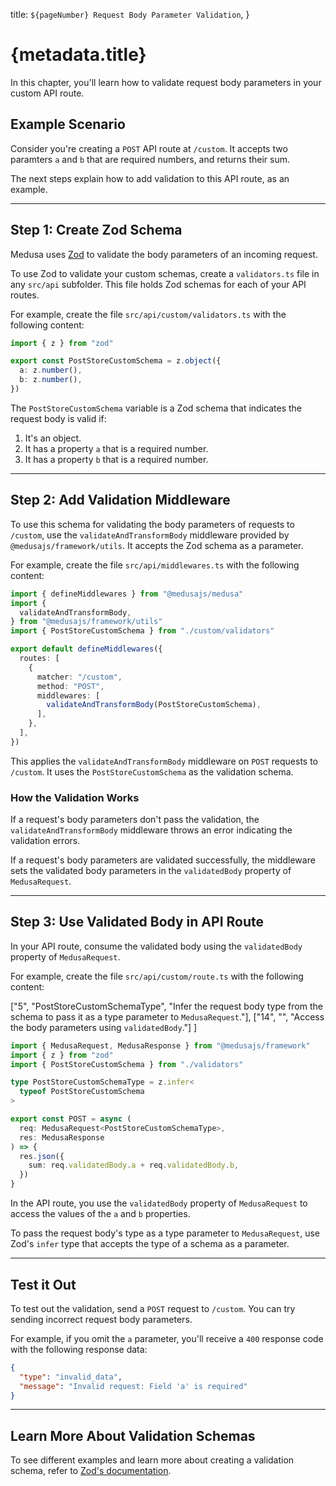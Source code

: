   title: `${pageNumber} Request Body Parameter Validation`,
}

# {metadata.title}

In this chapter, you'll learn how to validate request body parameters in your custom API route.

## Example Scenario

Consider you're creating a `POST` API route at `/custom`. It accepts two paramters `a` and `b` that are required numbers, and returns their sum.

The next steps explain how to add validation to this API route, as an example.

---

## Step 1: Create Zod Schema

Medusa uses [Zod](https://zod.dev/) to validate the body parameters of an incoming request.

To use Zod to validate your custom schemas, create a `validators.ts` file in any `src/api` subfolder. This file holds Zod schemas for each of your API routes.

For example, create the file `src/api/custom/validators.ts` with the following content:

```ts title="src/api/custom/validators.ts"
import { z } from "zod"

export const PostStoreCustomSchema = z.object({
  a: z.number(),
  b: z.number(),
})
```

The `PostStoreCustomSchema` variable is a Zod schema that indicates the request body is valid if:

1. It's an object.
2. It has a property `a` that is a required number.
3. It has a property `b` that is a required number.

---

## Step 2: Add Validation Middleware

To use this schema for validating the body parameters of requests to `/custom`, use the `validateAndTransformBody` middleware provided by `@medusajs/framework/utils`. It accepts the Zod schema as a parameter.

For example, create the file `src/api/middlewares.ts` with the following content:

```ts title="src/api/middlewares.ts"
import { defineMiddlewares } from "@medusajs/medusa"
import { 
  validateAndTransformBody,
} from "@medusajs/framework/utils"
import { PostStoreCustomSchema } from "./custom/validators"

export default defineMiddlewares({
  routes: [
    {
      matcher: "/custom",
      method: "POST",
      middlewares: [
        validateAndTransformBody(PostStoreCustomSchema),
      ],
    },
  ],
})
```

This applies the `validateAndTransformBody` middleware on `POST` requests to `/custom`. It uses the `PostStoreCustomSchema` as the validation schema.

### How the Validation Works

If a request's body parameters don't pass the validation, the `validateAndTransformBody` middleware throws an error indicating the validation errors.

If a request's body parameters are validated successfully, the middleware sets the validated body parameters in the `validatedBody` property of `MedusaRequest`.

---

## Step 3: Use Validated Body in API Route

In your API route, consume the validated body using the `validatedBody` property of `MedusaRequest`.

For example, create the file `src/api/custom/route.ts` with the following content:

  ["5", "PostStoreCustomSchemaType", "Infer the request body type from the schema to pass it as a type parameter to `MedusaRequest`."],
  ["14", "", "Access the body parameters using `validatedBody`."]
]

```ts title="src/api/custom/route.ts" highlights={routeHighlights}
import { MedusaRequest, MedusaResponse } from "@medusajs/framework"
import { z } from "zod"
import { PostStoreCustomSchema } from "./validators"

type PostStoreCustomSchemaType = z.infer<
  typeof PostStoreCustomSchema
>

export const POST = async (
  req: MedusaRequest<PostStoreCustomSchemaType>,
  res: MedusaResponse
) => {
  res.json({
    sum: req.validatedBody.a + req.validatedBody.b,
  })
}
```

In the API route, you use the `validatedBody` property of `MedusaRequest` to access the values of the `a` and `b` properties.

<Note title="Tip">

To pass the request body's type as a type parameter to `MedusaRequest`, use Zod's `infer` type that accepts the type of a schema as a parameter.

</Note>

---

## Test it Out

To test out the validation, send a `POST` request to `/custom`. You can try sending incorrect request body parameters.

For example, if you omit the `a` parameter, you'll receive a `400` response code with the following response data:

```json
{
  "type": "invalid_data",
  "message": "Invalid request: Field 'a' is required"
}
```

---

## Learn More About Validation Schemas

To see different examples and learn more about creating a validation schema, refer to [Zod's documentation](https://zod.dev).

